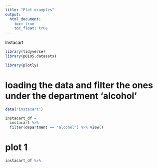 ```yaml
---
title: "Plot examples"
output: 
  html_document:
    toc: true
    toc_float: true
---
```


Instacart
```r
library(tidyverse)
library(p8105.datasets)

library(plotly)
```

# loading the data and filter the ones under the department 'alcohol'
```r
data("instacart")

instacart_df = 
  instacart %>% 
  filter(department == "alcohol") %>% view()

```

# plot 1
```r
instacart_df %>% 
  
```




